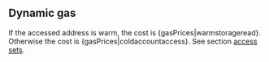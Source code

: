 ## Dynamic gas

If the accessed address is warm, the cost is {gasPrices|warmstorageread}. Otherwise the cost is {gasPrices|coldaccountaccess}. See section [access sets](/about).
